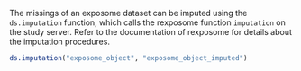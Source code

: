 The missings of an exposome dataset can be imputed using the `ds.imputation` function, which calls the rexposome function `imputation` on the study server. Refer to the documentation of rexposome for details about the imputation procedures.

```r
ds.imputation("exposome_object", "exposome_object_imputed")
```